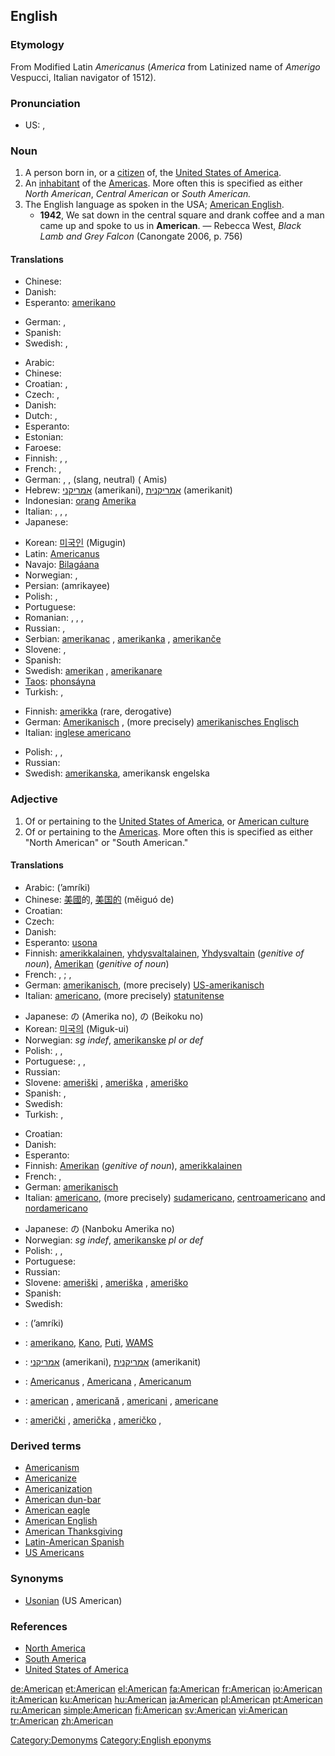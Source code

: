 {{wikipedia|dab=American}}
{{also|american}}
==English==

===Etymology===
From Modified Latin ''Americanus'' (''America'' from Latinized name of  ''Amerigo'' Vespucci, Italian navigator of 1512).

===Pronunciation===
* US: {{SAMPA|/@"mEr@k@n/}}, {{IPA|/əˈmɛɹɪkən/}}

===Noun===
{{en-noun}}

# A person born in, or a [[citizen]] of, the [[United States of America]].
# An [[inhabitant]] of the [[America]]s. More often this is specified as either ''North American'', ''Central American'' or ''South American.''
# The English language as spoken in the USA; [[American English]].
#* '''1942''', We sat down in the central square and drank coffee and a man came up and spoke to us in '''American'''. — Rebecca West, ''Black Lamb and Grey Falcon'' (Canongate 2006, p. 756)

====Translations====
{{trans-top|inhabitant of the Americas}}
* Chinese: {{t|cmn|美洲人|tr=měizhōurén|sc=Hani|xs=Mandarin}}
* Danish: {{t+|da|amerikaner|c}}
* Esperanto: [[amerikano]]
{{trans-mid}}
* German: {{t+|de|Amerikaner|m}}, {{t+|de|Amerikanerin|f}}
* Spanish: {{t+|es|americano|m|f}}
* Swedish: {{t+|sv|amerikan|c}}, {{t+|sv|amerikanare|c}}
{{trans-bottom}}

{{trans-top|person born in or citizen of the USA}}
* Arabic: {{t|ar|امريكي|tr=’amrīki|sc=Arab}}
* Chinese: {{t|cmn|美国人|tr=měiguórén|sc=Hani|xs=Mandarin}}
* Croatian: {{t+|hr|Amerikanac|m}}, {{t+|hr|Amerikanka|f}}
* Czech: {{t-|cs|Američan|m}}, {{t-|cs|Američanka|f}}
* Danish: {{t+|da|amerikaner|c}}
* Dutch: {{t+|nl|Amerikaan|m}}, {{t-|nl|Amerikaanse|f}}
* Esperanto: {{t-|eo|usonano|xs=Esperanto}}
* Estonian: {{t-|et|ameeriklane}}
* Faroese: {{t-|fo|amerikanari|m|xs=Faroese}}
* Finnish: {{t+|fi|amerikkalainen}}, {{t-|fi|yhdysvaltalainen}}, {{t+|fi|jenkki}}
* French: {{t+|fr|Américain|m}}, {{t+|fr|États-Unien|m}}
* German: {{t+|de|Amerikaner|m}}, {{t+|de|Amerikanerin|f}}, {{t-|de|Ami|m}} (slang, neutral) ({{plural}} Amis)
* Hebrew: [[אמריקני]] {{m}} (amerikani), [[אמריקנית]] {{f}} (amerikanit)
* Indonesian: [[orang]] [[Amerika]]
* Italian: {{t+|it|americano|m}}, {{t+|it|americana|f}}, {{t+|it|statunitense|m|f}},
* Japanese: {{t-|ja|アメリカ人|tr=Amerikajin|sc=Jpan}}
{{trans-mid}}
* Korean: [[미국인]] (Migugin)
* Latin: [[Americanus]]
* Navajo: [[Bilagáana]]
* Norwegian: {{t+|no|amerikaner|m}}, {{t-|no|amerikanere|m|p}}
* Persian: {{fa-Arab|[[آمریکای]]}} (amrikayee)
* Polish: {{t+|pl|Amerykanin|m}}, {{t+|pl|Amerykanka|f}}
* Portuguese: {{t+|pt|estado-unidense|m|f}}
* Romanian: {{t+|ro|american|m}}, {{t-|ro|americancă|f}}, {{t-|ro|americani|m|p}}, {{t-|ro|americance|f|p}}
* Russian: {{t+|ru|американец|m|tr=amerikánets|sc=Cyrl}}, {{t+|ru|американка|f|tr=amerikánka|sc=Cyrl}}
* Serbian: [[amerikanac]] {{m}}, [[amerikanka]] {{f}}, [[amerikanče]] {{n}}
* Slovene: {{t-|sl|Američan|m}}, {{t-|sl|Američanka|f}}
* Spanish: {{t+|es|estadounidense|m|f}}
* Swedish: [[amerikan]] {{c}}, [[amerikanare]] {{c}}
* [[Taos]]: [[phonsáyna]]
* Turkish: {{t+|tr|Amerikan}}, {{t+|tr|Amerikalı}}
{{trans-bottom}}

{{trans-top|American English}}
* Finnish: [[amerikka]] (rare, derogative)
* German: [[Amerikanisch]] {{n}}, (more precisely) [[amerikanisches Englisch]] {{n}}
* Italian: [[inglese americano]] {{m}}
{{trans-mid}}
* Polish: {{t+|pl|amerykański|m}}, {{t-|pl|amerykańska|f}}, {{t-|pl|amerykańskie|n}}
* Russian: {{t|ru|американский английский}}
* Swedish: [[amerikanska]], amerikansk engelska
{{trans-bottom}}

===Adjective===
{{en-adj}}

# Of or pertaining to the [[United States of America]], or [[w:Culture of the United States|American culture]]
# Of or pertaining to the [[America]]s. More often this is specified as either "North American" or "South American."

====Translations====
{{trans-top|of or pertaining to the U.S. or its culture}}
* Arabic: {{Arab|[[امريكي]]}} (’amríki)
* Chinese: [[美國]]的, [[美国]][[的]] (měiguó de)
* Croatian: {{t+|hr|američki}}
* Czech: {{t+|cs|americký|m}}
* Danish: {{t-|da|amerikansk}}
* Esperanto: [[usona]]
* Finnish: [[amerikkalainen]], [[yhdysvaltalainen]], [[Yhdysvallat|Yhdysvaltain]] (''genitive of noun''), [[Amerikka|Amerikan]] (''genitive of noun'')
* French: {{t+|fr|américain|m}}, {{t+|fr|américaine|f}}; {{t+|fr|états-unien|m}}, {{t+|fr|états-unienne|f}}
* German: [[amerikanisch]], (more precisely) [[US-amerikanisch]]
* Italian: [[americano]], (more precisely) [[statunitense]]
{{trans-mid}}
* Japanese: {{t+|ja|アメリカ|sc=Jpan}}の (Amerika no), {{t+|ja|米国|sc=Jpan}}の (Beikoku no)
* Korean: [[미국]][[의]] (Miguk-ui)
* Norwegian: {{t+|no|amerikansk}} ''sg indef'', [[amerikanske]] ''pl or def''
* Polish: {{t+|pl|amerykański|m}}, {{t-|pl|amerykańska|f}}, {{t-|pl|amerykańskie|n}}
* Portuguese: {{t+|pt|americano}}, {{t+|pt|norte-americano}}, {{t+|pt|estado-unidense}}
* Russian: {{t+|ru|американский|tr=amerikánskij|sc=Cyrl}}
* Slovene: [[ameriški]] {{m}}, [[ameriška]] {{f}}, [[ameriško]] {{n}}
* Spanish: {{t-|es|norteamericano|m}}, {{t+|es|estadounidense}}
* Swedish: {{t+|sv|amerikansk}}
* Turkish: {{t+|tr|Amerikalı}}, {{t+|tr|Amerikan}}
{{trans-bottom}}

{{trans-top|of or pertaining to the Americas}}
* Croatian: {{t+|hr|američki}}
* Danish: {{t-|da|amerikansk}}
* Esperanto: {{t-|eo|amerika|xs=Esperanto}}
* Finnish: [[Amerikka|Amerikan]] (''genitive of noun''), [[amerikkalainen]]
* French: {{t+|fr|américain|m}}, {{t+|fr|américaine|f}}
* German: [[amerikanisch]]
* Italian: [[americano]], (more precisely) [[sudamericano]], [[centroamericano]] and [[nordamericano]]
{{trans-mid}}
* Japanese: {{t-|ja|南北アメリカ|sc=Jpan}}の (Nanboku Amerika no)
* Norwegian: {{t+|no|amerikansk}} ''sg indef'', [[amerikanske]] ''pl or def''
* Polish: {{t+|pl|amerykański|m}}, {{t-|pl|amerykańska|f}}, {{t-|pl|amerykańskie|n}}
* Portuguese: {{t+|pt|americano}}
* Russian: {{t+|ru|американский|tr=amerikánskij|sc=Cyrl}}
* Slovene: [[ameriški]] {{m}}, [[ameriška]] {{f}}, [[ameriško]] {{n}}
* Spanish: {{t-|es|americano|m}}
* Swedish: {{t+|sv|amerikansk}}
{{trans-bottom}}

{{checktrans-top}}
* {{ttbc|Arabic}}: {{Arab|[[امريكي]]}} (’amríki)
* {{ttbc|Filipino}}: [[amerikano]], [[Kano]], [[Puti]], [[WAMS]]
* {{ttbc|Hebrew}}: [[אמריקני]] {{m}} (amerikani), [[אמריקנית]] {{f}} (amerikanit)
* {{ttbc|Latin}}: [[Americanus]] {{m}}, [[Americana]] {{f}}, [[Americanum]] {{n}}
* {{ttbc|Romanian}}: [[american]] {{m}}, [[americană]] {{f}}, [[americani]] {{p}}, [[americane]] {{f|p}}
* {{ttbc|Serbian}}: [[američki]] {{m}}, [[američka]] {{f}}, [[američko]] {{m}},
{{trans-bottom}}

===Derived terms===
* [[Americanism]]
* [[Americanize]]
* [[Americanization]]
* [[American dun-bar]]
* [[American eagle]]
* [[American English]]
* [[American Thanksgiving]]
* [[Latin-American Spanish]]
* [[US Americans]]

===Synonyms===
* [[Usonian]] (US American)

===References===
* [[w:North America|North America]]
* [[w:South America|South America]]
* [[w:United States of America|United States of America]]

[[Category:Demonyms]]
[[Category:English eponyms]]

[[de:American]]
[[et:American]]
[[el:American]]
[[fa:American]]
[[fr:American]]
[[io:American]]
[[it:American]]
[[ku:American]]
[[hu:American]]
[[ja:American]]
[[pl:American]]
[[pt:American]]
[[ru:American]]
[[simple:American]]
[[fi:American]]
[[sv:American]]
[[vi:American]]
[[tr:American]]
[[zh:American]]
